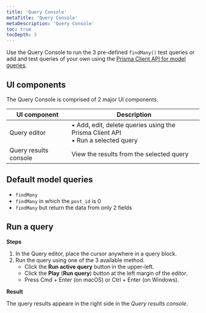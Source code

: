 ```yaml
---
title: 'Query Console'
metaTitle: 'Query Console'
metaDescription: 'Query Console'
toc: true
tocDepth: 3
---
```


<TopBlock>

Use the Query Console to run the 3 pre-defined `findMany()` test queries or add and test queries of your own using the [Prisma Client API for model queries](/reference/api-reference/prisma-client-reference#model-queries).

</TopBlock>

## UI components

The Query Console is comprised of 2 major UI components.

| UI component          | Description                                                                         |
| --------------------- | ----------------------------------------------------------------------------------- |
| Query editor          | • Add, edit, delete queries using the Prisma Client API<br />• Run a selected query |
| Query results console | View the results from the selected query                                            |

## Default model queries

- `findMany`
- `findMany` in which the `post_id` is 0
- `findMany` but return the data from only 2 fields

## Run a query

**Steps**

1. In the Query editor, place the cursor anywhere in a query block.
2. Run the query using one of the 3 available method.
   - Click the **Run active query** button in the upper-left.
   - Click the **Play** (**Run query**) button at the left margin of the editor.
   - Press Cmd + Enter (on macOS) or Ctrl + Enter (on Windows).

**Result**

The query results appeare in the right side in the _Query results console_.
